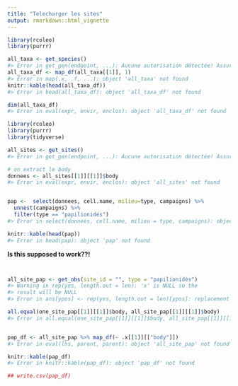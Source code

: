 ```yaml
---
title: "Telecharger les sites"
output: rmarkdown::html_vignette
---
```





```r
library(rcoleo)
library(purrr)

all_taxa <- get_species()
#> Error in get_gen(endpoint, ...): Aucune autorisation détectée! Assurez-vous d'avoir enregistré votre jeton d'accès dans un fichier appelé `.httr-oauth`
all_taxa_df <- map_df(all_taxa[[1]], 1)
#> Error in map(.x, .f, ...): object 'all_taxa' not found
knitr::kable(head(all_taxa_df))
#> Error in head(all_taxa_df): object 'all_taxa_df' not found

dim(all_taxa_df)
#> Error in eval(expr, envir, enclos): object 'all_taxa_df' not found
```



```r
library(rcoleo)
library(purrr)
library(tidyverse)

all_sites <- get_sites()
#> Error in get_gen(endpoint, ...): Aucune autorisation détectée! Assurez-vous d'avoir enregistré votre jeton d'accès dans un fichier appelé `.httr-oauth`

# on extract le body
donnees <- all_sites[[1]][[1]]$body
#> Error in eval(expr, envir, enclos): object 'all_sites' not found


pap <-  select(donnees, cell.name, milieu=type, campaigns) %>%
  unnest(campaigns) %>%
  filter(type == "papilionidés")
#> Error in select(donnees, cell.name, milieu = type, campaigns): object 'donnees' not found

knitr::kable(head(pap))
#> Error in head(pap): object 'pap' not found
```

**Is this supposed to work??!**


```r


all_site_pap <- get_obs(site_id = "", type = "papilionidés")
#> Warning in rep(yes, length.out = len): 'x' is NULL so the
#> result will be NULL
#> Error in ans[ypos] <- rep(yes, length.out = len)[ypos]: replacement has length zero

all.equal(one_site_pap[[1]][[1]]$body, all_site_pap[[1]][[1]]$body)
#> Error in all.equal(one_site_pap[[1]][[1]]$body, all_site_pap[[1]][[1]]$body): object 'one_site_pap' not found


pap_df <- all_site_pap %>% map_df(~ .x[[1]][["body"]])
#> Error in eval(lhs, parent, parent): object 'all_site_pap' not found

knitr::kable(pap_df)
#> Error in knitr::kable(pap_df): object 'pap_df' not found

## write.csv(pap_df)
```
